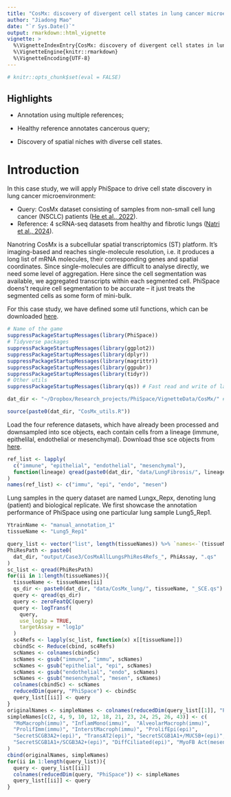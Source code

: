 ```yaml
---
title: "CosMx: discovery of divergent cell states in lung cancer microenvironment"
author: "Jiadong Mao"
date: "`r Sys.Date()`"
output: rmarkdown::html_vignette
vignette: >
  %\VignetteIndexEntry{CosMx: discovery of divergent cell states in lung cancer microenvironment}
  %\VignetteEngine{knitr::rmarkdown}
  %\VignetteEncoding{UTF-8}
---
```


```r
# knitr::opts_chunk$set(eval = FALSE)
```

## Highlights

- Annotation using multiple references;

- Healthy reference annotates cancerous query;

- Discovery of spatial niches with diverse cell states.


# Introduction
In this case study, we will apply PhiSpace to drive cell state discovery in lung cancer microenvironment: 

- Query: CosMx dataset consisting of samples from non-small cell lung cancer (NSCLC) patients ([He et al., 2022](https://www.nature.com/articles/s41587-022-01483-z)). 
- Reference: 4 scRNA-seq datasets from healthy and fibrotic lungs ([Natri et al., 2024](https://www.nature.com/articles/s41588-024-01702-0)).

Nanotring CosMx is a subcellular spatial transcriptomics (ST) platform. It's imaging-based and reaches single-molecule resolution, i.e. it produces a long list of mRNA molecules, their corresponding genes and spatial coordinates. Since single-molecules are difficult to analyse directly, we need some level of aggregation. Here since the cell segmentation was available, we aggregated transcripts within each segmented cell. PhiSpace doens't require cell segmentation to be accurate -- it just treats the segmented cells as some form of mini-bulk.

For this case study, we have defined some util functions, which can be downloaded [here](https://www.dropbox.com/scl/fi/zi12ovivk9ys0b8pk4t0t/CosMx_utils.R?rlkey=s902bst1wz3pkuwhsi7v6gqdq&st=82q6h5pc&dl=0).
```r
# Name of the game
suppressPackageStartupMessages(library(PhiSpace))
# Tidyverse packages
suppressPackageStartupMessages(library(ggplot2))
suppressPackageStartupMessages(library(dplyr))
suppressPackageStartupMessages(library(magrittr))
suppressPackageStartupMessages(library(ggpubr))
suppressPackageStartupMessages(library(tidyr))
# Other utils
suppressPackageStartupMessages(library(qs)) # Fast read and write of large R objects

dat_dir <- "~/Dropbox/Research_projects/PhiSpace/VignetteData/CosMx/" # replace this by your own directory

source(paste0(dat_dir, "CosMx_utils.R"))
```

Load the four reference datasets, which have already been processed and downsampled into sce objects, each contain cells from a lineage (immune, epithelilal, endothelial or mesenchymal). Download thse sce objects from [here](https://www.dropbox.com/scl/fo/7wvz9y8871sgx8u9rxtan/ALd0xPKl3jLgc4-aXJKUSS4?rlkey=vn7s0iqp7n4ni0qi1e73dhoen&st=a8gx9sp5&dl=0).
```r
ref_list <- lapply(
  c("immune", "epithelial", "endothelial", "mesenchymal"),
  function(lineage) qread(paste0(dat_dir, "data/LungFibrosis/", lineage, "_sce.qs"))
)
names(ref_list) <- c("immu", "epi", "endo", "mesen")
```

Lung samples in the query dataset are named Lungx_Repx, denoting lung (patient) and biological replicate. We first showcase the annotation performance of PhiSpace using one particular lung sample Lung5_Rep1.
```r
YtrainName <- "manual_annotation_1"
tissueName <- "Lung5_Rep1"
```






```r

query_list <- vector("list", length(tissueNames)) %>% `names<-`(tissueNames)
PhiResPath <- paste0(
  dat_dir, "output/Case3/CosMxAllLungsPhiRes4Refs_", PhiAssay, ".qs"
)
sc_list <- qread(PhiResPath)
for(ii in 1:length(tissueNames)){
  tissueName <- tissueNames[ii]
  qs_dir <- paste0(dat_dir, "data/CosMx_lung/", tissueName, "_SCE.qs")
  query <- qread(qs_dir)
  query <- zeroFeatQC(query)
  query <- logTransf(
    query,
    use_log1p = TRUE,
    targetAssay = "log1p"
  )
  sc4Refs <- lapply(sc_list, function(x) x[[tissueName]])
  cbindSc <- Reduce(cbind, sc4Refs)
  scNames <- colnames(cbindSc)
  scNames <- gsub("immune", "immu", scNames)
  scNames <- gsub("epithelial", "epi", scNames)
  scNames <- gsub("endothelial", "endo", scNames)
  scNames <- gsub("mesenchymal", "mesen", scNames)
  colnames(cbindSc) <- scNames
  reducedDim(query, "PhiSpace") <- cbindSc 
  query_list[[ii]] <- query
}
originalNames <- simpleNames <- colnames(reducedDim(query_list[[1]], "PhiSpace"))
simpleNames[c(2, 4, 9, 10, 12, 18, 21, 23, 24, 25, 26, 43)] <- c(
  "MoMacroph(immu)", "InflamMono(immu)",  "AlveolarMacroph(immu)",
  "ProlifImm(immu)", "InterstMacroph(immu)", "ProlifEpi(epi)",
  "SecretSCGB3A2+(epi)", "TransAT2(epi)", "SecretSCGB1A1+/MUC5B+(epi)",
  "SecretSCGB1A1+/SCGB3A2+(epi)", "DiffCiliated(epi)", "MyoFB Act(mesen)"
)
cbind(originalNames, simpleNames)
for(ii in 1:length(query_list)){
  query <- query_list[[ii]]
  colnames(reducedDim(query, "PhiSpace")) <- simpleNames
  query_list[[ii]] <- query 
}
```


